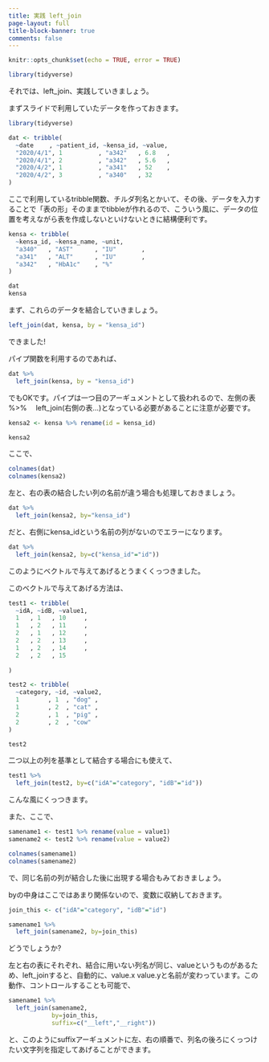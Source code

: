 ```yaml
---
title: 実践 left_join
page-layout: full
title-block-banner: true
comments: false
---
```


```r
knitr::opts_chunk$set(echo = TRUE, error = TRUE)
```

```r
library(tidyverse)
```

それでは、left_join、実践していきましょう。

まずスライドで利用していたデータを作っておきます。

```r
library(tidyverse)

dat <- tribble(
  ~date　　 , ~patient_id, ~kensa_id, ~value,
  "2020/4/1", 1          , "a342"   , 6.8   ,
  "2020/4/1", 2          , "a342"   , 5.6   ,
  "2020/4/2", 1          , "a341"   , 52    ,
  "2020/4/2", 3          , "a340"   , 32
)
```

ここで利用しているtribble関数、チルダ列名とかいて、その後、データを入力することで「表の形」そのままでtibbleが作れるので、こういう風に、データの位置を考えながら表を作成しないといけないときに結構便利です。

```r
kensa <- tribble(
  ~kensa_id, ~kensa_name, ~unit,
  "a340"   , "AST"      , "IU"       ,
  "a341"   , "ALT"      , "IU"       ,
  "a342"   , "HbA1c"    , "%"         
)

dat
kensa
```

まず、これらのデータを結合していきましょう。

```r
left_join(dat, kensa, by = "kensa_id")
```

できました!

パイプ関数を利用するのであれば、

```r
dat %>% 
  left_join(kensa, by = "kensa_id")
```

でもOKです。パイプは一つ目のアーギュメントとして扱われるので、左側の表　 %>% 　left_join(右側の表...)となっている必要があることに注意が必要です。

```r
kensa2 <- kensa %>% rename(id = kensa_id)

kensa2
```

ここで、

```r
colnames(dat)
colnames(kensa2)
```

左と、右の表の結合したい列の名前が違う場合も処理しておきましょう。

```r
dat %>% 
  left_join(kensa2, by="kensa_id")
```

だと、右側にkensa_idという名前の列がないのでエラーになります。

```r
dat %>% 
  left_join(kensa2, by=c("kensa_id"="id"))
```

このようにベクトルで与えてあげるとうまくくっつきました。

このベクトルで与えてあげる方法は、

```r
test1 <- tribble(
  ~idA, ~idB, ~value1,
  1   , 1   , 10     ,
  1   , 2   , 11     ,
  2   , 1   , 12     ,
  2   , 2   , 13     ,
  1   , 2   , 14     ,
  2   , 2   , 15    
  
)

test2 <- tribble(
  ~category, ~id, ~value2,
  1        , 1  , "dog" ,
  1        , 2  , "cat" ,
  2        , 1  , "pig" ,
  2        , 2  , "cow"
)

test2
```

二つ以上の列を基準として結合する場合にも使えて、

```r
test1 %>% 
  left_join(test2, by=c("idA"="category", "idB"="id"))
```

こんな風にくっつきます。

また、ここで、

```r
samename1 <- test1 %>% rename(value = value1)
samename2 <- test2 %>% rename(value = value2)

colnames(samename1)
colnames(samename2)
```

で、同じ名前の列が結合した後に出現する場合もみておきましょう。

byの中身はここではあまり関係ないので、変数に収納しておきます。

```r
join_this <- c("idA"="category", "idB"="id")

samename1 %>% 
  left_join(samename2, by=join_this)
```

どうでしょうか?

左と右の表にそれぞれ、結合に用いない列名が同じ、valueというものがあるため、left_joinすると、自動的に、value.x value.yと名前が変わっています。この動作、コントロールすることも可能で、

```r
samename1 %>% 
  left_join(samename2, 
            by=join_this, 
            suffix=c("__left","__right"))
```

と、このようにsuffixアーギュメントに左、右の順番で、列名の後ろにくっつけたい文字列を指定してあげることができます。

